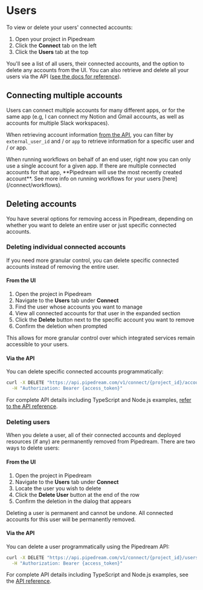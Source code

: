 
# Users

To view or delete your users' connected accounts:

1. Open your project in Pipedream
2. Click the **Connect** tab on the left
3. Click the **Users** tab at the top

You'll see a list of all users, their connected accounts, and the option to delete any accounts from the UI. You can also retrieve and delete all your users via the API ([see the docs for reference](/connect/api/)).

## Connecting multiple accounts

Users can connect multiple accounts for many different apps, or for the same app (e.g, I can connect my Notion and Gmail accounts, as well as accounts for multiple Slack workspaces).

When retrieving account information [from the API](/connect/api/#accounts), you can filter by `external_user_id` and / or `app` to retrieve information for a specific user and / or app.

<Callout type="warning">
When running workflows on behalf of an end user, right now you can only use a single account for a given app. If there are multiple connected accounts for that app, **Pipedream will use the most recently created account**. See more info on running workflows for your users [here](/connect/workflows).
</Callout> 

## Deleting accounts

You have several options for removing access in Pipedream, depending on whether you want to delete an entire user or just specific connected accounts.

### Deleting individual connected accounts

If you need more granular control, you can delete specific connected accounts instead of removing the entire user.

#### From the UI
1. Open the project in Pipedream
2. Navigate to the **Users** tab under **Connect**
3. Find the user whose accounts you want to manage
4. View all connected accounts for that user in the expanded section
5. Click the **Delete** button next to the specific account you want to remove
6. Confirm the deletion when prompted

This allows for more granular control over which integrated services remain accessible to your users.

#### Via the API
You can delete specific connected accounts programmatically:

```bash
curl -X DELETE "https://api.pipedream.com/v1/connect/{project_id}/accounts/{account_id}" \
  -H "Authorization: Bearer {access_token}"
```

For complete API details including TypeScript and Node.js examples, [refer to the API reference](/connect/api/#delete-connected-account).

### Deleting users

When you delete a user, all of their connected accounts and deployed resources (if any) are permanently removed from Pipedream. There are two ways to delete users:

#### From the UI
1. Open the project in Pipedream
2. Navigate to the **Users** tab under **Connect**
3. Locate the user you wish to delete
4. Click the **Delete User** button at the end of the row
5. Confirm the deletion in the dialog that appears

<Callout type="danger">
Deleting a user is permanent and cannot be undone. All connected accounts for this user will be permanently removed.
</Callout>

#### Via the API
You can delete a user programmatically using the Pipedream API:

```bash
curl -X DELETE "https://api.pipedream.com/v1/connect/{project_id}/users/{external_user_id}" \
  -H "Authorization: Bearer {access_token}"
```

For complete API details including TypeScript and Node.js examples, see the [API reference](/connect/api/#delete-user).